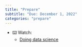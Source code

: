 ```yaml
---
title: "Prepare"
subtitle: "Due: December 1, 2022"
categories: "prepare"
---
```


-   ⌨️ Watch:
    -   [Doing data science](https://youtu.be/b9lSW0kyqBg)
